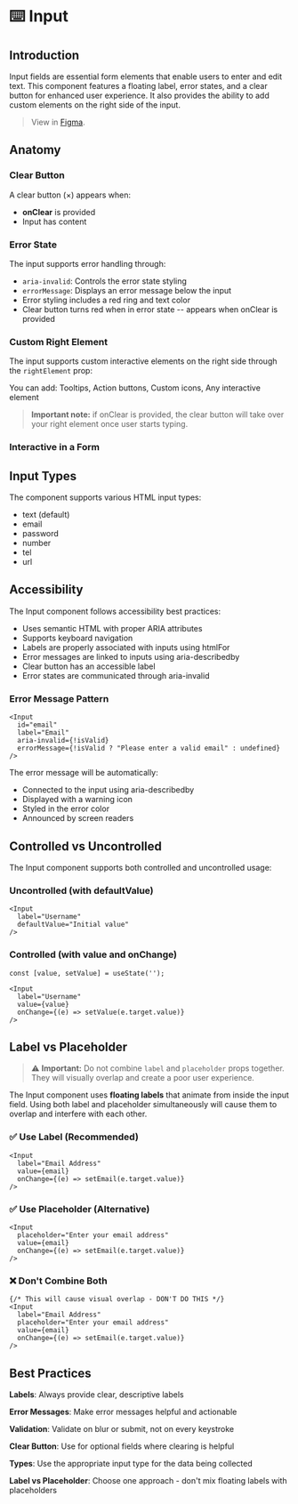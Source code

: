 
<Meta title="Components/Input/Docs" of={InputStories} />

# ⌨️ Input

## Introduction

Input fields are essential form elements that enable users to enter and edit text. This component features a floating label, error states, and a clear button for enhanced user experience.
It also provides the ability to add custom elements on the right side of the input.

> View in [Figma](https://www.figma.com/design/JxaLVMTWirCpU0rsbZ30k7/2.-Components-Library?node-id=6375-6974&m=dev).

## Anatomy

<Canvas of={InputStories.Default} />
<Controls of={InputStories.Default} />

### Clear Button

A clear button (×) appears when:

- **onClear** is provided
- Input has content

<Canvas of={InputStories.WithContent} />

### Error State

The input supports error handling through:

- `aria-invalid`: Controls the error state styling
- `errorMessage`: Displays an error message below the input
- Error styling includes a red ring and text color
- Clear button turns red when in error state -- appears when onClear is provided

<Canvas of={InputStories.WithError} />

### Custom Right Element

The input supports custom interactive elements on the right side through the `rightElement` prop:

<Canvas of={InputStories.WithCustomElement} />

You can add: Tooltips, Action buttons, Custom icons, Any interactive element

> **Important note:** if onClear is provided, the clear button will take over your right element once user starts typing.

### Interactive in a Form

<Canvas of={InputStories.Interactive} />

## Input Types

The component supports various HTML input types:

- text (default)
- email
- password
- number
- tel
- url

<Canvas of={InputStories.EmailType} />
<Canvas of={InputStories.PasswordType} />

## Accessibility

The Input component follows accessibility best practices:

- Uses semantic HTML with proper ARIA attributes
- Supports keyboard navigation
- Labels are properly associated with inputs using htmlFor
- Error messages are linked to inputs using aria-describedby
- Clear button has an accessible label
- Error states are communicated through aria-invalid

### Error Message Pattern

```tsx
<Input
  id="email"
  label="Email"
  aria-invalid={!isValid}
  errorMessage={!isValid ? "Please enter a valid email" : undefined}
/>
```

The error message will be automatically:

- Connected to the input using aria-describedby
- Displayed with a warning icon
- Styled in the error color
- Announced by screen readers

## Controlled vs Uncontrolled

The Input component supports both controlled and uncontrolled usage:

### Uncontrolled (with defaultValue)

```tsx
<Input
  label="Username"
  defaultValue="Initial value"
/>
```

### Controlled (with value and onChange)

```tsx
const [value, setValue] = useState('');

<Input
  label="Username"
  value={value}
  onChange={(e) => setValue(e.target.value)}
/>
```

## Label vs Placeholder

> ⚠️ **Important:** Do not combine `label` and `placeholder` props together. They will visually overlap and create a poor user experience.

The Input component uses **floating labels** that animate from inside the input field. Using both label and placeholder simultaneously will cause them to overlap and interfere with each other.

### ✅ Use Label (Recommended)

```tsx
<Input
  label="Email Address"
  value={email}
  onChange={(e) => setEmail(e.target.value)}
/>
```

### ✅ Use Placeholder (Alternative)

```tsx
<Input
  placeholder="Enter your email address"
  value={email}
  onChange={(e) => setEmail(e.target.value)}
/>
```

### ❌ Don't Combine Both

```tsx
{/* This will cause visual overlap - DON'T DO THIS */}
<Input
  label="Email Address"
  placeholder="Enter your email address"
  value={email}
  onChange={(e) => setEmail(e.target.value)}
/>
```

## Best Practices

**Labels**: Always provide clear, descriptive labels

**Error Messages**: Make error messages helpful and actionable

**Validation**: Validate on blur or submit, not on every keystroke

**Clear Button**: Use for optional fields where clearing is helpful

**Types**: Use the appropriate input type for the data being collected

**Label vs Placeholder**: Choose one approach - don't mix floating labels with placeholders
